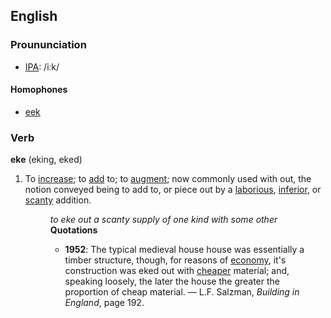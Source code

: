 ==English==
===Proununciation===
*[[IPA]]: /iːk/

====Homophones====
*[[eek]]

===Verb===
'''eke''' (eking, eked)

# To [[increase]]; to [[add]] to; to [[augment]]; now commonly used with out, the notion conveyed being to add to, or piece out by a [[laborious]], [[inferior]], or [[scanty]] addition.
#:''to eke out a scanty supply of one kind with some other''
#:'''Quotations'''
#:*'''1952''': The typical medieval house house was essentially a timber structure, though, for reasons of [[economy]], it's construction was eked out with [[cheaper]] material; and, speaking loosely, the later the house the greater the proportion of cheap material. &mdash; L.F. Salzman, ''Building in England'', page 192.